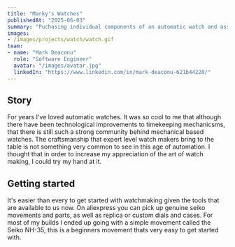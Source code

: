 ```yaml
---
title: "Marky's Watches"
publishedAt: "2025-06-03"
summary: "Puchasing individual components of an automatic watch and assembling a custom build"
images:
- /images/projects/watch/watch.gif
team:
- name: "Mark Deaconu"
  role: "Software Engineer"
  avatar: "/images/avatar.jpg"
  linkedIn: "https://www.linkedin.com/in/mark-deaconu-621b44220/"
---
```


## Story

For years I've loved automatic watches. It was so cool to me that although there have been technological improvements to timekeeping mechanicsms, that there is still such a strong community behind mechanical based watches. The craftsmanship that expert level watch makers bring to the table is not something very common to see in this age of automation. I thought that in order to increase my appreciation of the art of watch making, I could try my hand at it.

## Getting started

It's easier than every to get started with watchmaking given the tools that are available to us now. On aliexpress you can pick up genuine seiko movements and parts, as well as replica or custom dials and cases. For most of my builds I ended up going with a simple movement called the Seiko NH-35, this is a beginners movement thats very easy to get started with. 
